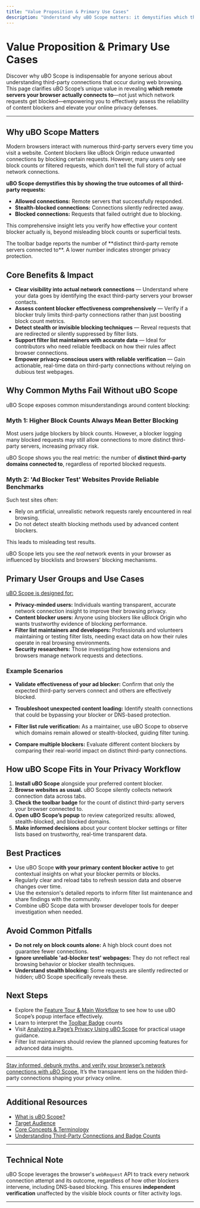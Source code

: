 ```yaml
---
title: "Value Proposition & Primary Use Cases"
description: "Understand why uBO Scope matters: it demystifies which third-party servers your browser truly connects to (not just which requests get blocked), helping users to verify and assess content blockers' effectiveness. It especially aids filter list maintainers and privacy-minded users, informing maintenance, troubleshooting, and myth-busting around ad-blocking reliability."
---
```


# Value Proposition & Primary Use Cases

Discover why uBO Scope is indispensable for anyone serious about understanding third-party connections that occur during web browsing. This page clarifies uBO Scope’s unique value in revealing **which remote servers your browser actually connects to**—not just which network requests get blocked—empowering you to effectively assess the reliability of content blockers and elevate your online privacy defenses.

---

## Why uBO Scope Matters

Modern browsers interact with numerous third-party servers every time you visit a website. Content blockers like uBlock Origin reduce unwanted connections by blocking certain requests. However, many users only see block counts or filtered requests, which don’t tell the full story of actual network connections.

**uBO Scope demystifies this by showing the true outcomes of all third-party requests:**

- **Allowed connections:** Remote servers that successfully responded.
- **Stealth-blocked connections:** Connections silently redirected away.
- **Blocked connections:** Requests that failed outright due to blocking.

This comprehensive insight lets you verify how effective your content blocker actually is, beyond misleading block counts or superficial tests.

<Check>
The toolbar badge reports the number of **distinct third-party remote servers connected to**. A lower number indicates stronger privacy protection.
</Check>


## Core Benefits & Impact

- **Clear visibility into actual network connections** — Understand where your data goes by identifying the exact third-party servers your browser contacts.
- **Assess content blocker effectiveness comprehensively** — Verify if a blocker truly limits third-party connections rather than just boosting block count metrics.
- **Detect stealth or invisible blocking techniques** — Reveal requests that are redirected or silently suppressed by filter lists.
- **Support filter list maintainers with accurate data** — Ideal for contributors who need reliable feedback on how their rules affect browser connections.
- **Empower privacy-conscious users with reliable verification** — Gain actionable, real-time data on third-party connections without relying on dubious test webpages.


## Why Common Myths Fail Without uBO Scope

uBO Scope exposes common misunderstandings around content blocking:

### Myth 1: Higher Block Counts Always Mean Better Blocking
Most users judge blockers by block counts. However, a blocker logging many blocked requests may still allow connections to more distinct third-party servers, increasing privacy risk.

uBO Scope shows you the real metric: the number of **distinct third-party domains connected to**, regardless of reported blocked requests.

### Myth 2: 'Ad Blocker Test' Websites Provide Reliable Benchmarks
Such test sites often:

- Rely on artificial, unrealistic network requests rarely encountered in real browsing.
- Do not detect stealth blocking methods used by advanced content blockers.

This leads to misleading test results.

uBO Scope lets you see the *real* network events in your browser as influenced by blocklists and browsers' blocking mechanisms.


## Primary User Groups and Use Cases

<u>uBO Scope is designed for:</u>

- **Privacy-minded users:** Individuals wanting transparent, accurate network connection insight to improve their browsing privacy.
- **Content blocker users:** Anyone using blockers like uBlock Origin who wants trustworthy evidence of blocking performance.
- **Filter list maintainers and developers:** Professionals and volunteers maintaining or testing filter lists, needing exact data on how their rules operate in real browsing environments.
- **Security researchers:** Those investigating how extensions and browsers manage network requests and detections.


### Example Scenarios

- **Validate effectiveness of your ad blocker:** Confirm that only the expected third-party servers connect and others are effectively blocked.

- **Troubleshoot unexpected content loading:** Identify stealth connections that could be bypassing your blocker or DNS-based protection.

- **Filter list rule verification:** As a maintainer, use uBO Scope to observe which domains remain allowed or stealth-blocked, guiding filter tuning.

- **Compare multiple blockers:** Evaluate different content blockers by comparing their real-world impact on distinct third-party connections.


## How uBO Scope Fits in Your Privacy Workflow

1. **Install uBO Scope** alongside your preferred content blocker.
2. **Browse websites as usual.** uBO Scope silently collects network connection data across tabs.
3. **Check the toolbar badge** for the count of distinct third-party servers your browser connected to.
4. **Open uBO Scope’s popup** to review categorized results: allowed, stealth-blocked, and blocked domains.
5. **Make informed decisions** about your content blocker settings or filter lists based on trustworthy, real-time transparent data.


## Best Practices

- Use uBO Scope **with your primary content blocker active** to get contextual insights on what your blocker permits or blocks.
- Regularly clear and reload tabs to refresh session data and observe changes over time.
- Use the extension's detailed reports to inform filter list maintenance and share findings with the community.
- Combine uBO Scope data with browser developer tools for deeper investigation when needed.


## Avoid Common Pitfalls

- **Do not rely on block counts alone:** A high block count does not guarantee fewer connections.
- **Ignore unreliable 'ad-blocker test' webpages:** They do not reflect real browsing behavior or blocker stealth techniques.
- **Understand stealth blocking:** Some requests are silently redirected or hidden; uBO Scope specifically reveals these.


## Next Steps

- Explore the [Feature Tour & Main Workflow](/overview/features-quickstart/feature-tour) to see how to use uBO Scope’s popup interface effectively.
- Learn to interpret the [Toolbar Badge](/overview/features-quickstart/badge-interpretation) counts
- Visit [Analyzing a Page’s Privacy Using uBO Scope](/guides/everyday-privacy-workflows/analyzing-page-privacy) for practical usage guidance.
- Filter list maintainers should review the planned upcoming features for advanced data insights.


---

<u>Stay informed, debunk myths, and verify your browser’s network connections with uBO Scope.</u> It’s the transparent lens on the hidden third-party connections shaping your privacy online.

---

## Additional Resources

- [What is uBO Scope?](/overview/product-intro-value/what-is-ubo-scope)
- [Target Audience](/overview/product-intro-value/target-audience)
- [Core Concepts & Terminology](/overview/core-concepts-architecture/core-concepts-terminology)
- [Understanding Third-Party Connections and Badge Counts](/guides/getting-started-ubo-scope/core-concepts-connections)

---

## Technical Note

uBO Scope leverages the browser's `webRequest` API to track every network connection attempt and its outcome, regardless of how other blockers intervene, including DNS-based blocking. This ensures **independent verification** unaffected by the visible block counts or filter activity logs.


---